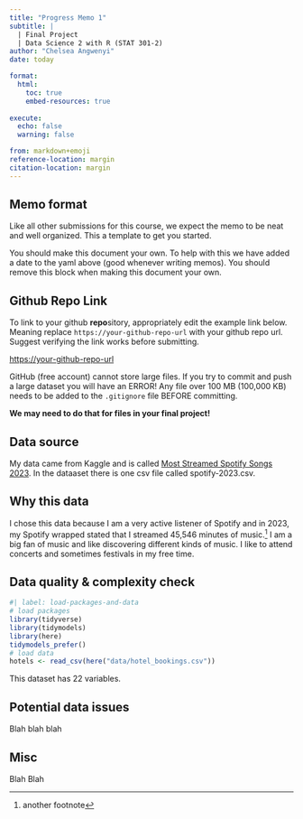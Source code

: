 ```yaml
---
title: "Progress Memo 1"
subtitle: |
  | Final Project 
  | Data Science 2 with R (STAT 301-2)
author: "Chelsea Angwenyi"
date: today

format:
  html:
    toc: true
    embed-resources: true
    
execute:
  echo: false
  warning: false

from: markdown+emoji 
reference-location: margin
citation-location: margin
---
```


::: {.callout-important}
## Memo format

Like all other submissions for this course, we expect the memo to be neat and well organized. This a template to get you started. 

You should make this document your own. To help with this we have added a date to the yaml above (good whenever writing memos). You should remove this block when making this document your own.

:::

::: {.callout-tip icon=false}

## Github Repo Link

To link to your github **repo**sitory, appropriately edit the example link below. Meaning replace `https://your-github-repo-url` with your github repo url. Suggest verifying the link works before submitting.

[https://your-github-repo-url](https://github.com/stat301-2-2024-winter/final-project-2-chelsea-a)

:::

::: {.callout-warning}
GitHub (free account) cannot store large files. If you try to commit and push a large dataset you will have an ERROR! Any file over 100 MB (100,000 KB) needs to be added to the `.gitignore` file BEFORE committing.

**We may need to do that for files in your final project!**
:::

## Data source

My data came from Kaggle and is called [Most Streamed Spotify Songs 2023](https://www.kaggle.com/datasets/nelgiriyewithana/top-spotify-songs-2023). In the dataaset there is one csv file called spotify-2023.csv.

## Why this data

I chose this data because I am a very active listener of Spotify and in 2023, my Spotify wrapped stated that I streamed 45,546 minutes of music.^[another footnote] I am a big fan of music and like discovering different kinds of music. I like to attend concerts and sometimes festivals in my free time.

## Data quality & complexity check
```r
#| label: load-packages-and-data
# load packages
library(tidyverse)
library(tidymodels)
library(here)
tidymodels_prefer()
# load data
hotels <- read_csv(here("data/hotel_bookings.csv"))

```
This dataset has 22 variables.


## Potential data issues

Blah blah blah

## Misc

Blah Blah
